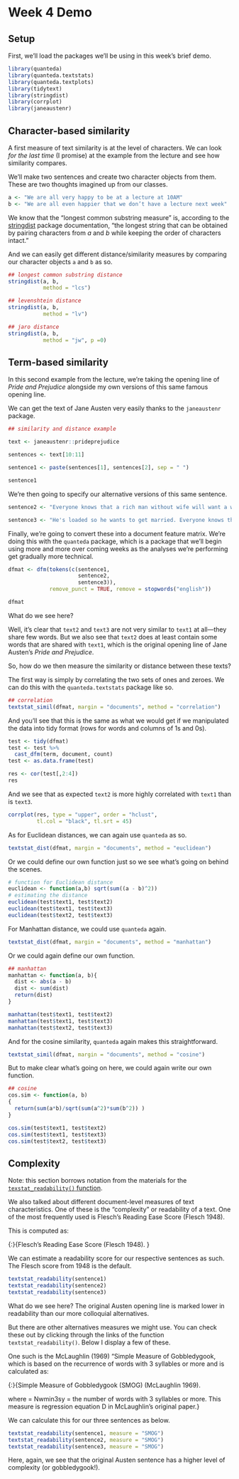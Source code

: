 # Week 4 Demo

## Setup
First, we'll load the packages we'll be using in this week's brief demo. 

```r
library(quanteda)
library(quanteda.textstats)
library(quanteda.textplots)
library(tidytext)
library(stringdist)
library(corrplot)
library(janeaustenr)
```

## Character-based similarity

A first measure of text similarity is at the level of characters. We can look *for the last time* (I promise) at the example from the lecture and see how similarity compares. 

We'll make two sentences and create two character objects from them. These are two thoughts imagined up from our classes. 

```r
a <- "We are all very happy to be at a lecture at 10AM"
b <- "We are all even happier that we don’t have a lecture next week"
```

We know that the "longest common substring measure" is, according to the [stringdist](https://cran.r-project.org/web/packages/stringdist/stringdist.pdf) package documentation, "the longest string that can be obtained by pairing characters from *a* and *b* while keeping the order of characters intact."

And we can easily get different distance/similarity measures by comparing our character objects `a` and `b` as so. 

```r

## longest common substring distance
stringdist(a, b,
           method = "lcs")

## levenshtein distance
stringdist(a, b,
           method = "lv")

## jaro distance
stringdist(a, b,
           method = "jw", p =0)

```

## Term-based similarity

In this second example from the lecture, we're taking the opening line of *Pride and Prejudice* alongside my own versions of this same famous opening line. 

We can get the text of Jane Austen very easily thanks to the `janeaustenr` package.

```r
## similarity and distance example

text <- janeaustenr::prideprejudice

sentences <- text[10:11]

sentence1 <- paste(sentences[1], sentences[2], sep = " ")

sentence1
```

We're then going to specify our alternative versions of this same sentence. 

```r
sentence2 <- "Everyone knows that a rich man without wife will want a wife"

sentence3 <- "He's loaded so he wants to get married. Everyone knows that's what happens."
```

Finally, we're going to convert these into a document feature matrix. We're doing this with the `quanteda` package, which is a package that we'll begin using more and more over coming weeks as the analyses we're performing get gradually more technical. 

```r
dfmat <- dfm(tokens(c(sentence1,
                      sentence2,
                      sentence3)),
             remove_punct = TRUE, remove = stopwords("english"))

dfmat
```

What do we see here?

Well, it's clear that `text2` and `text3` are not very similar to `text1` at all---they share few words. But we also see that `text2` does at least contain some words that are shared with `text1`, which is the original opening line of Jane Austen's *Pride and Prejudice*. 

So, how do we then measure the similarity or distance between these texts?

The first way is simply by correlating the two sets of ones and zeroes. We can do this with the `quanteda.textstats` package like so.

```r
## correlation
textstat_simil(dfmat, margin = "documents", method = "correlation")
```

And you'll see that this is the same as what we would get if we manipulated the data into tidy format (rows for words and columns of 1s and 0s).

```r
test <- tidy(dfmat)
test <- test %>%
  cast_dfm(term, document, count)
test <- as.data.frame(test)

res <- cor(test[,2:4])
res
```

And we see that as expected `text2` is more highly correlated with `text1` than is `text3`. 

```r
corrplot(res, type = "upper", order = "hclust", 
         tl.col = "black", tl.srt = 45)
```
As for Euclidean distances, we can again use `quanteda` as so.

```r
textstat_dist(dfmat, margin = "documents", method = "euclidean")
```

Or we could define our own function just so we see what's going on behind the scenes.

```r
# function for Euclidean distance
euclidean <- function(a,b) sqrt(sum((a - b)^2))
# estimating the distance
euclidean(test$text1, test$text2)
euclidean(test$text1, test$text3)
euclidean(test$text2, test$text3)

```

For Manhattan distance, we could use `quanteda` again.

```r
textstat_dist(dfmat, margin = "documents", method = "manhattan")
```

Or we could again define our own function.

```r
## manhattan
manhattan <- function(a, b){
  dist <- abs(a - b)
  dist <- sum(dist)
  return(dist)
}

manhattan(test$text1, test$text2)
manhattan(test$text1, test$text3)
manhattan(test$text2, test$text3)
```

And for the cosine similarity, `quanteda` again makes this straightforward.

```r
textstat_simil(dfmat, margin = "documents", method = "cosine")
```

But to make clear what's going on here, we could again write our own function. 

```r
## cosine
cos.sim <- function(a, b) 
{
  return(sum(a*b)/sqrt(sum(a^2)*sum(b^2)) )
}  

cos.sim(test$text1, test$text2)
cos.sim(test$text1, test$text3)
cos.sim(test$text2, test$text3)
```

## Complexity

Note: this section borrows notation from the materials for the [`texstat_readability()` function](https://quanteda.io/reference/textstat_readability.html).

We also talked about different document-level measures of text characteristics. One of these is the "complexity" or readability of a text. One of the most frequently used is Flesch's Reading Ease Score (Flesch 1948).

This is computed as:


\item{\code{"Flesch"}:}{Flesch's Reading Ease Score (Flesch 1948).
\deqn{206.835 - (1.015 \times ASL) - (84.6 \times \frac{n_{sy}}{n_{w}})}{
  206.835 - (1.015 * ASL) - (84.6 * (Nsy / Nw))}}
  
We can estimate a readability score for our respective sentences as such. The Flesch score from 1948 is the default. 

```r
textstat_readability(sentence1)
textstat_readability(sentence2)
textstat_readability(sentence3)
```

What do we see here? The original Austen opening line is marked lower in readability than our more colloquial alternatives. 

But there are other alternatives measures we might use. You can check these out by clicking through the links of the function `textstat_readability()`. Below I display a few of these. 

One such is the McLaughlin (1969) "Simple Measure of Gobbledygook, which is based on the recurrence of words with 3 syllables or more and is calculated as:


\item{\code{"SMOG"}:}{Simple Measure of Gobbledygook (SMOG) (McLaughlin 1969). \deqn{ 1.043
   \times \sqrt{n_{wsy>=3}} \times \frac{30}{n_{st}} + 3.1291}{1.043 * sqrt(Nwmin3sy
   * 30 / Nst) + 3.1291}

where \eqn{n_{wsy>=3}} = Nwmin3sy = the number of words with 3 syllables or more.
This measure is regression equation D in McLaughlin's original paper.}

We can calculate this for our three sentences as below.

```r
textstat_readability(sentence1, measure = "SMOG")
textstat_readability(sentence2, measure = "SMOG")
textstat_readability(sentence3, measure = "SMOG")
```

Here, again, we see that the original Austen sentence has a higher level of complexity (or gobbledygook!).